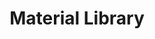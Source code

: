 ---
title: "Material Library"
description: "Reuse materials by saving them to the Material Library. Use the Material Library to stay organized, create a design system, and bulk update materials."
---